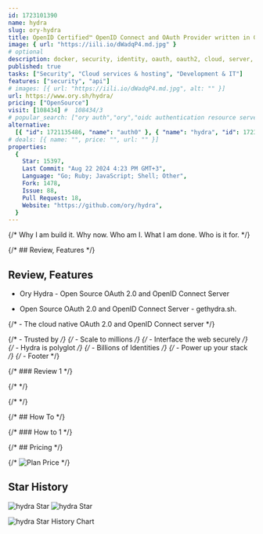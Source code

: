 ```yaml
---
id: 1723101390
name: hydra
slug: ory-hydra
title: OpenID Certified™ OpenID Connect and OAuth Provider written in Go - cloud native, security-first, open source API security for your infrastructure. SDKs for any language. Works with Hardware Security Modules. Compatible with MITREid.
image: { url: "https://iili.io/dWadqP4.md.jpg" }
# optional
description: docker, security, identity, oauth, oauth2, cloud, server, oauth2-provider, authorization, hydra, sso, openid, oauth2-server, openid-connect, oauth-provider, openid-provider, federation, oidc, hacktoberfest, openid-connect-provider,  ,
published: true
tasks: ["Security", "Cloud services & hosting", "Development & IT"]
features: ["security", "api"]
# images: [{ url: "https://iili.io/dWadqP4.md.jpg", alt: "" }]
url: https://www.ory.sh/hydra/
pricing: ["OpenSource"]
visit: [108434] #  108434/3
# popular_search: ["ory auth","ory","oidc authentication resource server golang","basic auth client id client secret","ory kratos"]
alternative:
  [{ "id": 1721135486, "name": "auth0" }, { "name": "hydra", "id": 1723101390 }]
# deals: [{ name: "", price: "", url: "" }]
properties:
  {
    Star: 15397,
    Last Commit: "Aug 22 2024 4:23 PM GMT+3",
    Language: "Go; Ruby; JavaScript; Shell; Other",
    Fork: 1478,
    Issue: 88,
    Pull Request: 18,
    Website: "https://github.com/ory/hydra",
  }
---
```


{/* Why I am build it. Why now. Who am I. What I am done. Who is it for. */}

{/* ## Review, Features */}

## Review, Features

- Ory Hydra - Open Source OAuth 2.0 and OpenID Connect Server

- Open Source OAuth 2.0 and OpenID Connect Server - gethydra.sh.

{/* - The cloud native OAuth 2.0 and OpenID Connect server */}

{/* - Trusted by */}
{/* - Scale to millions */}
{/* - Interface the web securely */}
{/* - Hydra is polyglot */}
{/* - Billions of Identities */}
{/* - Power up your stack */}
{/* - Footer */}

{/* ### Review 1 */}

{/* <DetailYoutube videoId="" startTime={0} /> */}

{/* <Twitters ids=[] /> */}

{/* ## How To */}

{/* ### How to 1 */}

{/* ## Pricing */}

{/* <Img src="" alt="Plan Price" /> */}

## Star History

![hydra Star](https://img.shields.io/github/stars/ory/hydra?style=flat%22)
![hydra Star](https://img.shields.io/github/last-commit/ory/hydra?style=flat%22)

![hydra Star History Chart](https://api.star-history.com/svg?repos=ory/hydra)
